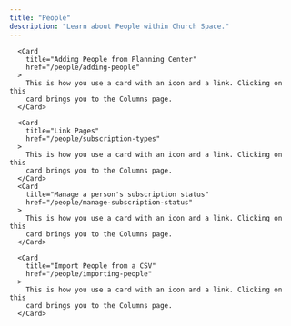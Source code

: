 ```yaml
---
title: "People"
description: "Learn about People within Church Space."
---
```


<div className="w-full max-w-5xl mx-auto ">
  <div className="grid grid-cols-1 gap-x-4 md:grid-cols-2 ">

      <Card
        title="Adding People from Planning Center"
        href="/people/adding-people"
      >
        This is how you use a card with an icon and a link. Clicking on this
        card brings you to the Columns page.
      </Card>

      <Card
        title="Link Pages"
        href="/people/subscription-types"
      >
        This is how you use a card with an icon and a link. Clicking on this
        card brings you to the Columns page.
      </Card>
      <Card
        title="Manage a person's subscription status"
        href="/people/manage-subscription-status"
      >
        This is how you use a card with an icon and a link. Clicking on this
        card brings you to the Columns page.
      </Card>

      <Card
        title="Import People from a CSV"
        href="/people/importing-people"
      >
        This is how you use a card with an icon and a link. Clicking on this
        card brings you to the Columns page.
      </Card>

  </div>
  <CTA />
</div>
